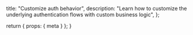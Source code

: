   title: "Customize auth behavior",
  description: "Learn how to customize the underlying authentication flows with custom business logic",
};

  return {
    props: {
      meta
    }
  };
}
